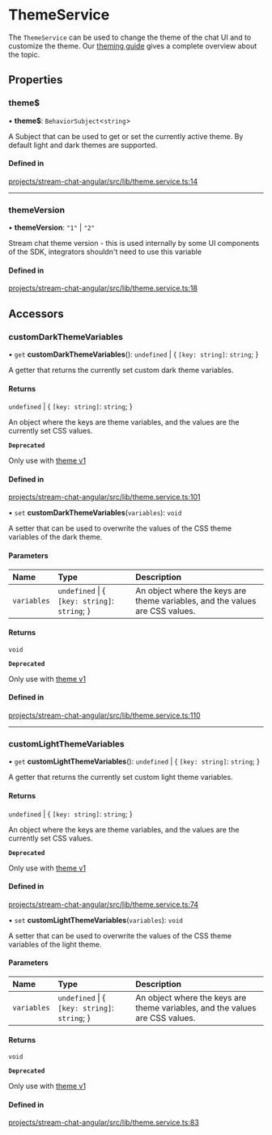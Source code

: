 # ThemeService

The `ThemeService` can be used to change the theme of the chat UI and to customize the theme. Our [theming guide](../theming/introduction.mdx) gives a complete overview about the topic.

## Properties

### theme$

• **theme$**: `BehaviorSubject`<`string`\>

A Subject that can be used to get or set the currently active theme. By default light and dark themes are supported.

#### Defined in

[projects/stream-chat-angular/src/lib/theme.service.ts:14](https://github.com/GetStream/stream-chat-angular/blob/c358cf14c999cca83ea16720b601ea2618d6ed71/projects/stream-chat-angular/src/lib/theme.service.ts#L14)

___

### themeVersion

• **themeVersion**: ``"1"`` \| ``"2"``

Stream chat theme version - this is used internally by some UI components of the SDK, integrators shouldn't need to use this variable

#### Defined in

[projects/stream-chat-angular/src/lib/theme.service.ts:18](https://github.com/GetStream/stream-chat-angular/blob/c358cf14c999cca83ea16720b601ea2618d6ed71/projects/stream-chat-angular/src/lib/theme.service.ts#L18)

## Accessors

### customDarkThemeVariables

• `get` **customDarkThemeVariables**(): `undefined` \| \{ `[key: string]`: `string`;  }

A getter that returns the currently set custom dark theme variables.

#### Returns

`undefined` \| \{ `[key: string]`: `string`;  }

An object where the keys are theme variables, and the values are the currently set CSS values.

**`Deprecated`**

Only use with [theme v1](../concepts/theming-and-css.mdx)

#### Defined in

[projects/stream-chat-angular/src/lib/theme.service.ts:101](https://github.com/GetStream/stream-chat-angular/blob/c358cf14c999cca83ea16720b601ea2618d6ed71/projects/stream-chat-angular/src/lib/theme.service.ts#L101)

• `set` **customDarkThemeVariables**(`variables`): `void`

A setter that can be used to overwrite the values of the CSS theme variables of the dark theme.

#### Parameters

| Name | Type | Description |
| :------ | :------ | :------ |
| `variables` | `undefined` \| \{ `[key: string]`: `string`;  } | An object where the keys are theme variables, and the values are CSS values. |

#### Returns

`void`

**`Deprecated`**

Only use with [theme v1](../concepts/theming-and-css.mdx)

#### Defined in

[projects/stream-chat-angular/src/lib/theme.service.ts:110](https://github.com/GetStream/stream-chat-angular/blob/c358cf14c999cca83ea16720b601ea2618d6ed71/projects/stream-chat-angular/src/lib/theme.service.ts#L110)

___

### customLightThemeVariables

• `get` **customLightThemeVariables**(): `undefined` \| \{ `[key: string]`: `string`;  }

A getter that returns the currently set custom light theme variables.

#### Returns

`undefined` \| \{ `[key: string]`: `string`;  }

An object where the keys are theme variables, and the values are the currently set CSS values.

**`Deprecated`**

Only use with [theme v1](../concepts/theming-and-css.mdx)

#### Defined in

[projects/stream-chat-angular/src/lib/theme.service.ts:74](https://github.com/GetStream/stream-chat-angular/blob/c358cf14c999cca83ea16720b601ea2618d6ed71/projects/stream-chat-angular/src/lib/theme.service.ts#L74)

• `set` **customLightThemeVariables**(`variables`): `void`

A setter that can be used to overwrite the values of the CSS theme variables of the light theme.

#### Parameters

| Name | Type | Description |
| :------ | :------ | :------ |
| `variables` | `undefined` \| \{ `[key: string]`: `string`;  } | An object where the keys are theme variables, and the values are CSS values. |

#### Returns

`void`

**`Deprecated`**

Only use with [theme v1](../concepts/theming-and-css.mdx)

#### Defined in

[projects/stream-chat-angular/src/lib/theme.service.ts:83](https://github.com/GetStream/stream-chat-angular/blob/c358cf14c999cca83ea16720b601ea2618d6ed71/projects/stream-chat-angular/src/lib/theme.service.ts#L83)
